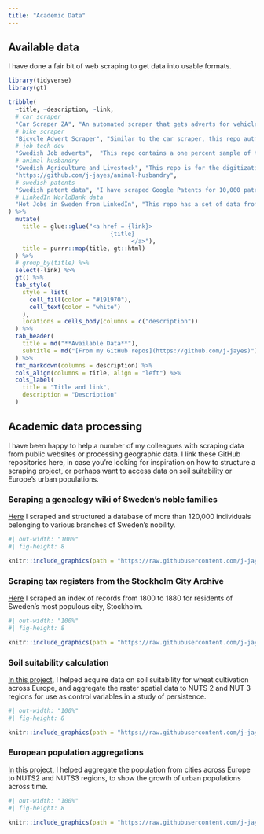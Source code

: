 ```yaml
---
title: "Academic Data"
---
```


## Available data

I have done a fair bit of web scraping to get data into usable formats.

```r
library(tidyverse)
library(gt)

tribble(
  ~title, ~description, ~link,
  # car scraper
  "Car Scraper ZA", "An automated scraper that gets adverts for vehicles off of [Gumtree in South Africa](https://www.gumtree.co.za/) every day and stores them on this GitHub repo. Have a look at [my Shiny App](https://jonathan-jayes.shinyapps.io/gumtree-price-explorer/) to understand the kind of data collected.", "https://github.com/j-jayes/car-scraper-za",
  # bike scraper
  "Bicycle Advert Scraper", "Similar to the car scraper, this repo autmotically scrapes adverts for bicycles from [Bikehub](https://bikehub.co.za/) and [Gumtree](https://www.gumtree.co.za/).", "https://github.com/j-jayes/bicycle_advert_scraper",
  # job tech dev
  "Swedish Job adverts",  "This repo contains a one percent sample of the enriched jobtech data from [jobtechdev.se](jobtechdev.se). They provide a one percent sample of all jobs advertised in Sweden from 2016 to 2022Q2 to help you get to grips with the data. I simply put it into excel format from `json`", "https://github.com/j-jayes/job-tech-dev-se",
  # animal husbandry
  "Swedish Agriculture and Livestock", "This repo is for the digitization of the SCB reports on Agriculture and Animal Husbandry. They span from 1865 to 1911. You can have a look at [my Shiny app](https://jonathan-jayes.shinyapps.io/Agriculture-and-Livestock-Management-Data-Explorer/) to get a better understanding",
  "https://github.com/j-jayes/animal-husbandry",
  # swedish patents
  "Swedish patent data", "I have scraped Google Patents for 10,000 patents that were registered in Sweden, and collected PDF data from The Swedish Patent Registration Authority for further analysis.", "https://github.com/j-jayes/swedish-patent-data",
  # LinkedIn WorldBank data
  "Hot Jobs in Sweden from LinkedIn", "This repo has a set of data from LinkedIn's collaboration with the World Bank on talent migration. I've written a short report on the data [here](https://j-jayes.github.io/WB-LinkedIn-Migration/)", "https://github.com/j-jayes/WB-LinkedIn-Migration"
) %>% 
  mutate(
    title = glue::glue("<a href = {link}>
                             {title}
                                   </a>"),
    title = purrr::map(title, gt::html)
  ) %>%
  # group_by(title) %>%
  select(-link) %>%
  gt() %>%
  tab_style(
    style = list(
      cell_fill(color = "#191970"),
      cell_text(color = "white")
    ),
    locations = cells_body(columns = c("description"))
  ) %>%
  tab_header(
    title = md("**Available Data**"),
    subtitle = md("[From my GitHub repos](https://github.com/j-jayes)")
  ) %>%
  fmt_markdown(columns = description) %>% 
  cols_align(columns = title, align = "left") %>%
  cols_label(
    title = "Title and link",
    description = "Description"
  )
```


## Academic data processing

I have been happy to help a number of my colleagues with scraping data from public websites or processing geographic data. I link these GitHub repositories here, in case you're looking for inspiration on how to structure a scraping project, or perhaps want to access data on soil suitability or Europe's urban populations.

### Scraping a genealogy wiki of Sweden's noble families

[Here](https://github.com/j-jayes/adelsvapen) I scraped and structured a database of more than 120,000 individuals belonging to various branches of Sweden's nobility.

```r
#| out-width: "100%"
#| fig-height: 8

knitr::include_graphics(path = "https://raw.githubusercontent.com/j-jayes/adelsvapen/main/images/example_data.PNG")
```


### Scraping tax registers from the Stockholm City Archive

[Here](https://github.com/j-jayes/mantalsregister-1909) I scraped an index of records from 1800 to 1880 for residents of Sweden's most populous city, Stockholm. 

```r
#| out-width: "100%"
#| fig-height: 8

knitr::include_graphics(path = "https://raw.githubusercontent.com/j-jayes/mantalsregister-1909/main/README_files/figure-commonmark/unnamed-chunk-5-1.png")
```

### Soil suitability calculation

[In this project](https://github.com/j-jayes/soil-suitability#purpose), I helped acquire data on soil suitability for wheat cultivation across Europe, and aggregate the raster spatial data to NUTS 2 and NUT 3 regions for use as control variables in a study of persistence.

```r
#| out-width: "100%"
#| fig-height: 8

knitr::include_graphics(path = "https://raw.githubusercontent.com/j-jayes/soil-suitability/main/images/fao_interface.PNG")
```

### European population aggregations

[In this project](https://github.com/j-jayes/european-population-aggregations#download-the-data), I helped aggregate the population from cities across Europe to NUTS2 and NUTS3 regions, to show the growth of urban populations across time.

```r
#| out-width: "100%"
#| fig-height: 8

knitr::include_graphics(path = "https://raw.githubusercontent.com/j-jayes/european-population-aggregations/main/images/map-pop-1950.png")
```


